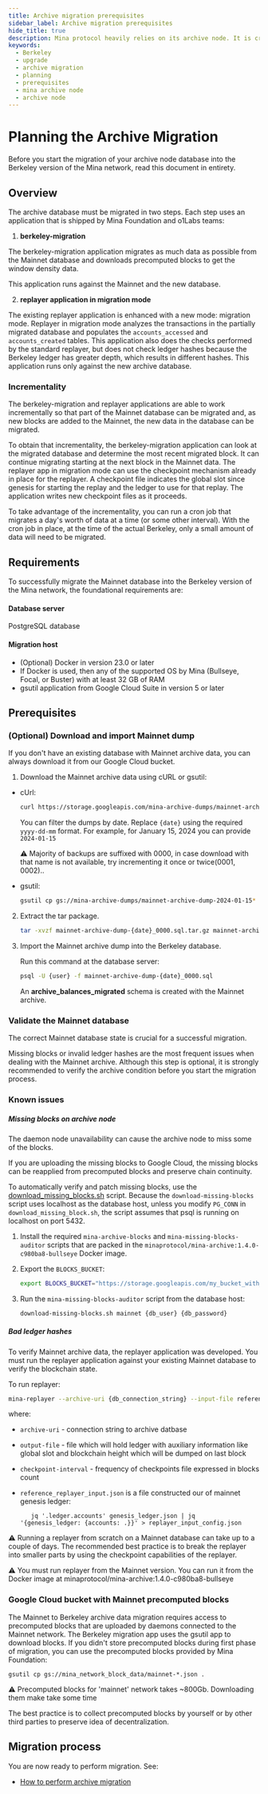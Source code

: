 ```yaml
---
title: Archive migration prerequisites
sidebar_label: Archive migration prerequisites
hide_title: true
description: Mina protocol heavily relies on its archive node. It is crucial to properly migrate archives from Mainnet to Berkeley.
keywords:
  - Berkeley
  - upgrade
  - archive migration
  - planning 
  - prerequisites
  - mina archive node
  - archive node
---
```


# Planning the Archive Migration

Before you start the migration of your archive node database into the Berkeley version of the Mina network, read this document in entirety.

## Overview

The archive database must be migrated in two steps. Each step uses an application that is shipped by Mina Foundation and o1Labs teams:

1. **berkeley-migration**

  The berkeley-migration application migrates as much data as possible from the Mainnet database and downloads precomputed blocks to get the window density data. 
  
  This application runs against the Mainnet and the new database.

2. **replayer application in migration mode**

  The existing replayer application is enhanced with a new mode: migration mode. Replayer in migration mode analyzes the transactions in the partially migrated database and populates the `accounts_accessed` and `accounts_created` tables. This application also does the checks performed by the standard replayer, but does not check ledger hashes because the Berkeley ledger has greater depth, which results in different hashes. This application runs only against the new archive database.

### Incrementality

The berkeley-migration and replayer applications are able to work incrementally so that part of the Mainnet database can be migrated and, as new blocks are added to the Mainnet, the new data in the database can be migrated.

To obtain that incrementality, the berkeley-migration application can look at the migrated database and determine the most recent migrated block. It can continue migrating starting at the next block in the Mainnet data. The replayer app in migration mode can use the checkpoint mechanism already in place for the replayer. A checkpoint file indicates the global slot since genesis for starting the replay and the ledger to use for that replay. The application writes new checkpoint files as it proceeds.

To take advantage of the incrementality, you can run a cron job that migrates a day's worth of data at a time (or some other interval). With the cron job in place, at the time of the actual Berkeley, only a small amount of data will need to be migrated.

## Requirements

To successfully migrate the Mainnet database into the Berkeley version of the Mina network, the foundational requirements are:

#### Database server

PostgreSQL database

#### Migration host

- (Optional) Docker in version 23.0 or later
- If Docker is used, then any of the supported OS by Mina (Bullseye, Focal, or Buster) with at least 32 GB of RAM
- gsutil application from Google Cloud Suite in version 5 or later

## Prerequisites

### (Optional) Download and import Mainnet dump

If you don't have an existing database with Mainnet archive data, you can always download it from our Google Cloud bucket. 

1. Download the Mainnet archive data using cURL or gsutil:

- cUrl:

   ```sh
   curl https://storage.googleapis.com/mina-archive-dumps/mainnet-archive-dump-{date}_0000.sql.tar.gz
   ```

   You can filter the dumps by date. Replace `{date}` using the required `yyyy-dd-mm` format. For example, for January 15, 2024 you can provide `2024-01-15`

   :warning: Majority of backups are suffixed with 0000, in case download with that name is not available, try incrementing it once or twice(0001, 0002)..

- gsutil:
   
   ```sh
   gsutil cp gs://mina-archive-dumps/mainnet-archive-dump-2024-01-15* .
   ```

2. Extract the tar package.

   ```sh
   tar -xvzf mainnet-archive-dump-{date}_0000.sql.tar.gz mainnet-archive-dump-{date}_0000.sql
   ```

3. Import the Mainnet archive dump into the Berkeley database.

   Run this command at the database server:

   ```sh
   psql -U {user} -f mainnet-archive-dump-{date}_0000.sql
   ```

   An **archive_balances_migrated** schema is created with the Mainnet archive.

### Validate the Mainnet database

The correct Mainnet database state is crucial for a successful migration. 

Missing blocks or invalid ledger hashes are the most frequent issues when dealing with the Mainnet archive. Although this step is optional, it is strongly recommended to verify the archive condition before you start the migration process.

### Known issues

##### Missing blocks on archive node

The daemon node unavailability can cause the archive node to miss some of the blocks. 

If you are uploading the missing blocks to Google Cloud, the missing blocks can be reapplied from precomputed blocks and preserve chain continuity. 

To automatically verify and patch missing blocks, use the [download_missing_blocks.sh](https://raw.githubusercontent.com/MinaProtocol/mina/2.0.0berkeley_rc1/src/app/rosetta/download-missing-blocks.sh) script. Because the `download-missing-blocks` script uses localhost as the database host, unless you modify `PG_CONN` in `download_missing_block.sh`, the script assumes that psql is running on localhost on port 5432.

1. Install the required `mina-archive-blocks` and `mina-missing-blocks-auditor` scripts that are packed in the `minaprotocol/mina-archive:1.4.0-c980ba8-bullseye` Docker image.

2. Export the `BLOCKS_BUCKET`:

   ```sh
   export BLOCKS_BUCKET="https://storage.googleapis.com/my_bucket_with_precomputed_blocks"

3. Run the `mina-missing-blocks-auditor` script from the database host:

   ```sh
   download-missing-blocks.sh mainnet {db_user} {db_password}
   ```

##### Bad ledger hashes

To verify Mainnet archive data, the replayer application was developed. You must run the replayer application against your existing Mainnet database to verify the blockchain state.

To run replayer:

```sh
mina-replayer --archive-uri {db_connection_string} --input-file reference_replayer_input.json --output-file reference_replayer_output.json --checkpoint-interval 10000
```

where:
 - `archive-uri` - connection string to archive datbase 
 - `output-file` - file which will hold ledger with auxiliary information like global slot and blockchain height which will be dumped on last block
 - `checkpoint-interval` - frequency of checkpoints file expressed in blocks count
 - `reference_replayer_input.json` is a file constructed our of mainnet genesis ledger:
  
   ```
      jq '.ledger.accounts' genesis_ledger.json | jq  '{genesis_ledger: {accounts: .}}' > replayer_input_config.json
   ```

:warning: Running a replayer from scratch on a Mainnet database can take up to a couple of days. The recommended best practice is to break the replayer into smaller parts by using the checkpoint capabilities of the replayer.

:warning: You must run replayer from the Mainnet version. You can run it from the Docker image at minaprotocol/mina-archive:1.4.0-c980ba8-bullseye

### Google Cloud bucket with Mainnet precomputed blocks

The Mainnet to Berkeley archive data migration requires access to precomputed blocks that are uploaded by daemons connected to the Mainnet network. The Berkeley migration app uses the gsutil app to download blocks. If you didn't store precomputed blocks during first phase of migration, you can use the precomputed blocks provided by Mina Foundation:

`gsutil cp gs://mina_network_block_data/mainnet-*.json .`

:warning: Precomputed blocks for 'mainnet' network takes ~800Gb. Downloading them make take some time 


The best practice is to collect precomputed blocks by yourself or by other third parties to preserve idea of decentralization. 

## Migration process

You are now ready to perform migration. See:

- [How to perform archive migration](/berkeley-upgrade/migrating-archive-database-to-berkeley)
